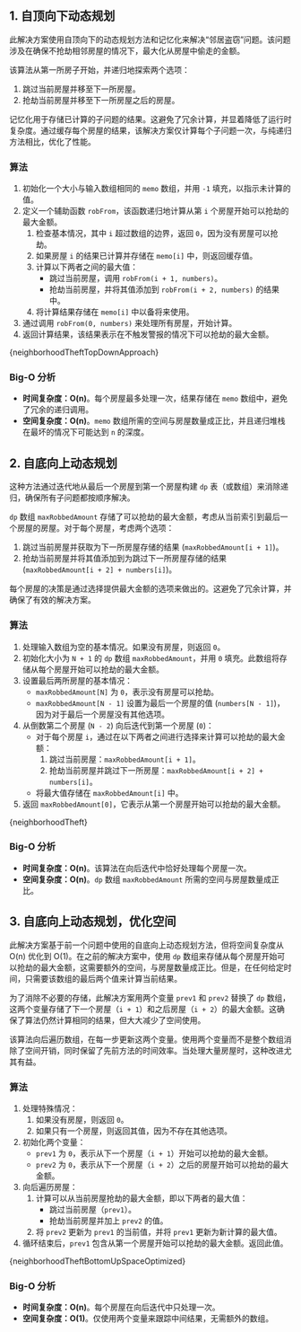 

## 1. 自顶向下动态规划

此解决方案使用自顶向下的动态规划方法和记忆化来解决“邻居盗窃”问题。该问题涉及在确保不抢劫相邻房屋的情况下，最大化从房屋中偷走的金额。

该算法从第一所房子开始，并递归地探索两个选项：

1. 跳过当前房屋并移至下一所房屋。
2. 抢劫当前房屋并移至下一所房屋之后的房屋。

记忆化用于存储已计算的子问题的结果。这避免了冗余计算，并显着降低了运行时复杂度。通过缓存每个房屋的结果，该解决方案仅计算每个子问题一次，与纯递归方法相比，优化了性能。

### 算法

1. 初始化一个大小与输入数组相同的 `memo` 数组，并用 `-1` 填充，以指示未计算的值。
2. 定义一个辅助函数 `robFrom`，该函数递归地计算从第 `i` 个房屋开始可以抢劫的最大金额。
   1. 检查基本情况，其中 `i` 超过数组的边界，返回 `0`，因为没有房屋可以抢劫。
   2. 如果房屋 `i` 的结果已计算并存储在 `memo[i]` 中，则返回缓存值。
   3. 计算以下两者之间的最大值：
      * 跳过当前房屋，调用 `robFrom(i + 1, numbers)`。
      * 抢劫当前房屋，并将其值添加到 `robFrom(i + 2, numbers)` 的结果中。
   4. 将计算结果存储在 `memo[i]` 中以备将来使用。
3. 通过调用 `robFrom(0, numbers)` 来处理所有房屋，开始计算。
4. 返回计算结果，该结果表示在不触发警报的情况下可以抢劫的最大金额。

<MDXCodeBlock>
  {neighborhoodTheftTopDownApproach}
</MDXCodeBlock>

### Big-O 分析

* **时间复杂度：O(n)**。每个房屋最多处理一次，结果存储在 `memo` 数组中，避免了冗余的递归调用。
* **空间复杂度：O(n)**。`memo` 数组所需的空间与房屋数量成正比，并且递归堆栈在最坏的情况下可能达到 `n` 的深度。

## 2. 自底向上动态规划

这种方法通过迭代地从最后一个房屋到第一个房屋构建 `dp` 表（或数组）来消除递归，确保所有子问题都按顺序解决。

`dp` 数组 `maxRobbedAmount` 存储了可以抢劫的最大金额，考虑从当前索引到最后一个房屋的房屋。对于每个房屋，考虑两个选项：

1. 跳过当前房屋并获取为下一所房屋存储的结果 (`maxRobbedAmount[i + 1]`)。
2. 抢劫当前房屋并将其值添加到为跳过下一所房屋存储的结果 (`maxRobbedAmount[i + 2] + numbers[i]`)。

每个房屋的决策是通过选择提供最大金额的选项来做出的。这避免了冗余计算，并确保了有效的解决方案。

### 算法

1. 处理输入数组为空的基本情况。如果没有房屋，则返回 `0`。
2. 初始化大小为 `N + 1` 的 `dp` 数组 `maxRobbedAmount`，并用 `0` 填充。此数组将存储从每个房屋开始可以抢劫的最大金额。
3. 设置最后两所房屋的基本情况：
   * `maxRobbedAmount[N]` 为 `0`，表示没有房屋可以抢劫。
   * `maxRobbedAmount[N - 1]` 设置为最后一个房屋的值 (`numbers[N - 1]`)，因为对于最后一个房屋没有其他选项。
4. 从倒数第二个房屋 (`N - 2`) 向后迭代到第一个房屋 (`0`)：
   * 对于每个房屋 `i`，通过在以下两者之间进行选择来计算可以抢劫的最大金额：
     1. 跳过当前房屋：`maxRobbedAmount[i + 1]`。
     2. 抢劫当前房屋并跳过下一所房屋：`maxRobbedAmount[i + 2] + numbers[i]`。
   * 将最大值存储在 `maxRobbedAmount[i]` 中。
5. 返回 `maxRobbedAmount[0]`，它表示从第一个房屋开始可以抢劫的最大金额。

<MDXCodeBlock>
  {neighborhoodTheft}
</MDXCodeBlock>

### Big-O 分析

* **时间复杂度：O(n)**。该算法在向后迭代中恰好处理每个房屋一次。
* **空间复杂度：O(n)**。`dp` 数组 `maxRobbedAmount` 所需的空间与房屋数量成正比。

## 3. 自底向上动态规划，优化空间

此解决方案基于前一个问题中使用的自底向上动态规划方法，但将空间复杂度从 O(n) 优化到 O(1)。在之前的解决方案中，使用 `dp` 数组来存储从每个房屋开始可以抢劫的最大金额，这需要额外的空间，与房屋数量成正比。但是，在任何给定时间，只需要该数组的最后两个值来计算当前结果。

为了消除不必要的存储，此解决方案用两个变量 `prev1` 和 `prev2` 替换了 `dp` 数组，这两个变量存储了下一个房屋（`i + 1`）和之后房屋（`i + 2`）的最大金额。这确保了算法仍然计算相同的结果，但大大减少了空间使用。

该算法向后遍历数组，在每一步更新这两个变量。使用两个变量而不是整个数组消除了空间开销，同时保留了先前方法的时间效率。当处理大量房屋时，这种改进尤其有益。

### 算法

1. 处理特殊情况：
   1. 如果没有房屋，则返回 `0`。
   2. 如果只有一个房屋，则返回其值，因为不存在其他选项。
2. 初始化两个变量：
   * `prev1` 为 `0`，表示从下一个房屋（`i + 1`）开始可以抢劫的最大金额。
   * `prev2` 为 `0`，表示从下一个房屋（`i + 2`）之后的房屋开始可以抢劫的最大金额。
3. 向后遍历房屋：
   1. 计算可以从当前房屋抢劫的最大金额，即以下两者的最大值：
      * 跳过当前房屋（`prev1`）。
      * 抢劫当前房屋并加上 `prev2` 的值。
   2. 将 `prev2` 更新为 `prev1` 的当前值，并将 `prev1` 更新为新计算的最大值。
4. 循环结束后，`prev1` 包含从第一个房屋开始可以抢劫的最大金额。返回此值。

<MDXCodeBlock>
  {neighborhoodTheftBottomUpSpaceOptimized}
</MDXCodeBlock>

### Big-O 分析

* **时间复杂度：O(n)**。每个房屋在向后迭代中只处理一次。
* **空间复杂度：O(1)**。仅使用两个变量来跟踪中间结果，无需额外的数组。
